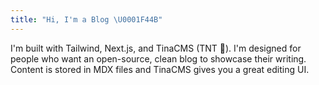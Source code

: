 ```yaml
---
title: "Hi, I'm a Blog \U0001F44B"
---
```


I'm built with Tailwind, Next.js, and TinaCMS (TNT 🧨). I'm designed for people who want an open-source, clean blog to showcase their writing. Content is stored in MDX files and TinaCMS gives you a great editing UI.
